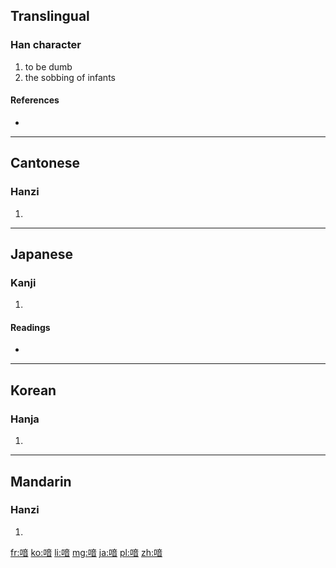 ==Translingual==

===Han character===
{{Han char|rn=30|rad=口|as=09|sn=12|four=6006<sub>1</sub>|canj=口卜廿日 (RYTA)}}

# to be dumb
# the sobbing of infants

====References====
* {{Han ref|kx=0198.180|dkj=03934|dj=0420.060|hdz=10659.060|uh=5591|ud=21905|bh=D866|bd=55398}}

----

==Cantonese==

===Hanzi===
{{yue-hanzi|jyut=|y=yam1}}

# {{defn|lang=yue|sort=口09}}

----

==Japanese==

===Kanji===
{{ja-kanji|grade=|rs=口09}}

# {{defn|lang=ja|sort=口09}}

====Readings====
* {{ja-readings|on=[[いん]] (in), [[おん]] (on), [[あん]] (an)|kun=[[おし]] (oshi), [[さけぶ]] (sakebu), [[あつるさま]] (atsurusama)}}

----

==Korean==

===Hanja===
{{ko-hanja|hangeul=음|rv=eum|mr=ŭm}}

# {{defn|lang=ko|sort=口09}}

----

==Mandarin==

===Hanzi===
{{cmn-hanzi|pin=[[yīn]] ([[yin1]])|wg=yin<sup>1</sup>}}

# {{defn|lang=cmn|sort=口09}}

[[fr:喑]]
[[ko:喑]]
[[li:喑]]
[[mg:喑]]
[[ja:喑]]
[[pl:喑]]
[[zh:喑]]